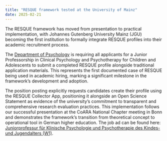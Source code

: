```yaml
---
title: "RESQUE framework tested at the University of Mainz"
date: 2025-02-21
---
```


The RESQUE framework has moved from presentation to practical implementation, with Johannes Gutenberg University Mainz (JGU) becoming the first institution to formally integrate RESQUE profiles into their academic recruitment process.

The [Department of Psychology](https://www.psychologie.uni-mainz.de/) is requiring all applicants for a Junior Professorship in Clinical Psychology and Psychotherapy for Children and Adolescents to submit a completed RESQUE profile alongside traditional application materials. This represents the first documented case of RESQUE being used in academic hiring, marking a significant milestone in the framework's development and adoption.

The position posting explicitly requests candidates create their profile using the RESQUE Collector App, positioning it alongside an Open Science Statement as evidence of the university's commitment to transparent and comprehensive research evaluation practices. This implementation follows our successful presentation at the CoARA National Chapter meeting in Bonn and demonstrates the framework's transition from theoretical concept to operational tool in German higher education. The job ad can be found here: [Juniorprofessur für Klinische Psychologie und Psychotherapie des Kindes- und Jugendalters (W1)](../includes/job_W1_Mainz_KiJu.pdf.pdf).
